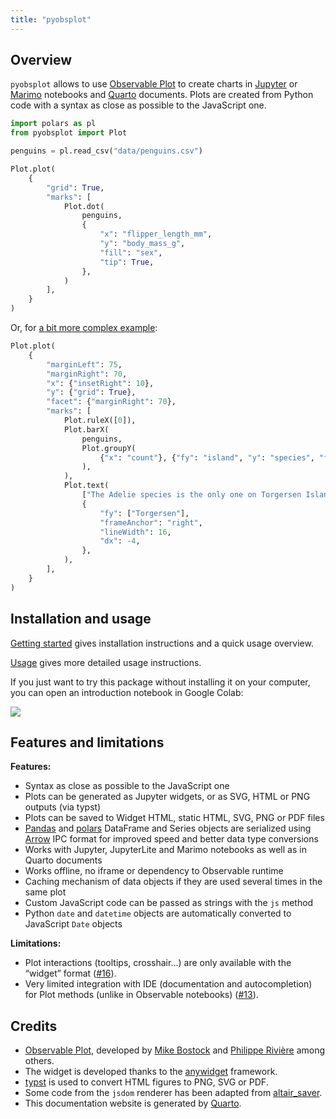 ```yaml
---
title: "pyobsplot"
---
```



## Overview

`pyobsplot` allows to use [Observable Plot](https://observablehq.com/@observablehq/plot?collection=@observablehq/plot) to create charts in [Jupyter](https://jupyter.org) or [Marimo](https://marimo.io) notebooks and [Quarto](https://quarto.org) documents. Plots are created from Python code with a syntax as close as possible to the JavaScript one.


```python
import polars as pl
from pyobsplot import Plot

penguins = pl.read_csv("data/penguins.csv")

Plot.plot(
    {
        "grid": True,
        "marks": [
            Plot.dot(
                penguins,
                {
                    "x": "flipper_length_mm",
                    "y": "body_mass_g",
                    "fill": "sex",
                    "tip": True,
                },
            )
        ],
    }
)
```


Or, for [a bit more complex example](https://observablehq.com/@observablehq/plot-facets?collection=@observablehq/plot#cell-148):

```python
Plot.plot(
    {
        "marginLeft": 75,
        "marginRight": 70,
        "x": {"insetRight": 10},
        "y": {"grid": True},
        "facet": {"marginRight": 70},
        "marks": [
            Plot.ruleX([0]),
            Plot.barX(
                penguins,
                Plot.groupY(
                    {"x": "count"}, {"fy": "island", "y": "species", "fill": "sex"}
                ),
            ),
            Plot.text(
                ["The Adelie species is the only one on Torgersen Island."],
                {
                    "fy": ["Torgersen"],
                    "frameAnchor": "right",
                    "lineWidth": 16,
                    "dx": -4,
                },
            ),
        ],
    }
)
```

## Installation and usage

[Getting started](getting_started.qmd) gives installation instructions and a quick usage overview.

[Usage](usage.qmd) gives more detailed usage instructions.

If you just want to try this package without installing it on your computer, you can open an introduction notebook in Google Colab:

[![](img/colab-badge.svg)](https://colab.research.google.com/github/juba/pyobsplot/blob/main/examples/introduction.ipynb)

## Features and limitations

**Features:**

- Syntax as close as possible to the JavaScript one
- Plots can be generated as Jupyter widgets, or as SVG, HTML or PNG outputs (via typst)
- Plots can be saved to Widget HTML, static HTML, SVG, PNG or PDF files
- [Pandas](https://pandas.pydata.org) and [polars](https://pola.rs) DataFrame and Series objects are serialized using [Arrow](https://arrow.apache.org) IPC format for improved speed and better data type conversions
- Works with Jupyter, JupyterLite and Marimo notebooks as well as in Quarto documents
- Works offline, no iframe or dependency to Observable runtime
- Caching mechanism of data objects if they are used several times in the same plot
- Custom JavaScript code can be passed as strings with the `js` method
- Python `date` and `datetime` objects are automatically converted to JavaScript `Date` objects

**Limitations:**

- Plot interactions (tooltips, crosshair...) are only available with the "widget" format ([#16](https://github.com/juba/pyobsplot/issues/16)).
- Very limited integration with IDE (documentation and autocompletion) for Plot methods (unlike in Observable notebooks) ([#13](https://github.com/juba/pyobsplot/issues/13)).


## Credits

- [Observable Plot](https://observablehq.com/@observablehq/plot?collection=@observablehq/plot), developed by [Mike Bostock](https://observablehq.com/@mbostock) and [Philippe Rivière](https://observablehq.com/@fil) among others.
- The widget is developed thanks to the [anywidget](https://anywidget.dev) framework.
- [typst](https://typst.app) is used to convert HTML figures to PNG, SVG or PDF.
- Some code from the `jsdom` renderer has been adapted from [altair_saver](https://github.com/altair-viz/altair_saver).
- This documentation website is generated by [Quarto](https://quarto.org).
